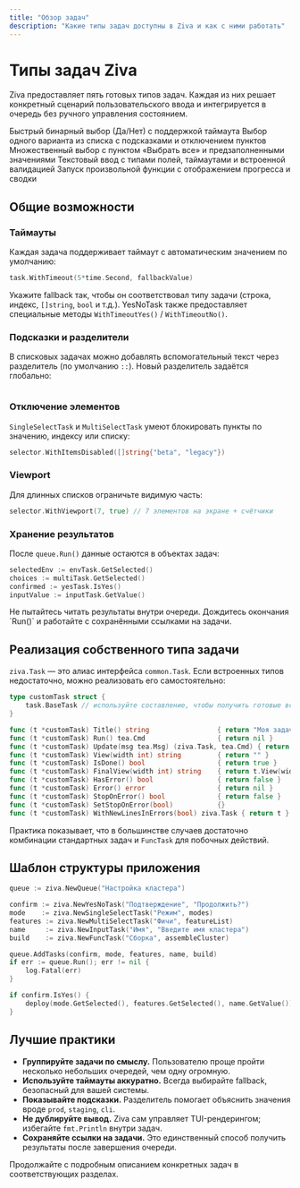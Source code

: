 ```yaml
---
title: "Обзор задач"
description: "Какие типы задач доступны в Ziva и как с ними работать"
---
```


# Типы задач Ziva

Ziva предоставляет пять готовых типов задач. Каждая из них решает конкретный сценарий пользовательского ввода и интегрируется в очередь без ручного управления состоянием.

<CardGroup cols={2}>
  <Card title="YesNoTask" icon="check-circle" href="/ru/components/yesno-task">
    Быстрый бинарный выбор (Да/Нет) с поддержкой таймаута
  </Card>
  <Card title="SingleSelectTask" icon="mouse-pointer" href="/ru/components/singleselect-task">
    Выбор одного варианта из списка с подсказками и отключением пунктов
  </Card>
  <Card title="MultiSelectTask" icon="list-check" href="/ru/components/multiselect-task">
    Множественный выбор с пунктом «Выбрать все» и предзаполненными значениями
  </Card>
  <Card title="InputTask" icon="keyboard" href="/ru/components/input-task">
    Текстовый ввод с типами полей, таймаутами и встроенной валидацией
  </Card>
  <Card title="FuncTask" icon="play" href="/ru/components/func-task">
    Запуск произвольной функции с отображением прогресса и сводки
  </Card>
</CardGroup>

## Общие возможности

### Таймауты

Каждая задача поддерживает таймаут с автоматическим значением по умолчанию:

```go
task.WithTimeout(5*time.Second, fallbackValue)
```

Укажите fallback так, чтобы он соответствовал типу задачи (строка, индекс, `[]string`, `bool` и т.д.). YesNoTask также предоставляет специальные методы `WithTimeoutYes()` / `WithTimeoutNo()`.

### Подсказки и разделители

В списковых задачах можно добавлять вспомогательный текст через разделитель (по умолчанию `::`). Новый разделитель задаётся глобально:

```go
```

### Отключение элементов

`SingleSelectTask` и `MultiSelectTask` умеют блокировать пункты по значению, индексу или списку:

```go
selector.WithItemsDisabled([]string{"beta", "legacy"})
```

### Viewport

Для длинных списков ограничьте видимую часть:

```go
selector.WithViewport(7, true) // 7 элементов на экране + счётчики
```

### Хранение результатов

После `queue.Run()` данные остаются в объектах задач:

```go
selectedEnv := envTask.GetSelected()
choices := multiTask.GetSelected()
confirmed := yesTask.IsYes()
inputValue := inputTask.GetValue()
```

<Info>
Не пытайтесь читать результаты внутри очереди. Дождитесь окончания `Run()` и работайте с сохранёнными ссылками на задачи.
</Info>

## Реализация собственного типа задачи

`ziva.Task` — это алиас интерфейса `common.Task`. Если встроенных типов недостаточно, можно реализовать его самостоятельно:

```go
type customTask struct {
    task.BaseTask // используйте составление, чтобы получить готовые вспомогательные методы
}

func (t *customTask) Title() string                 { return "Моя задача" }
func (t *customTask) Run() tea.Cmd                  { return nil }
func (t *customTask) Update(msg tea.Msg) (ziva.Task, tea.Cmd) { return t, nil }
func (t *customTask) View(width int) string         { return "" }
func (t *customTask) IsDone() bool                  { return true }
func (t *customTask) FinalView(width int) string    { return t.View(width) }
func (t *customTask) HasError() bool                { return false }
func (t *customTask) Error() error                  { return nil }
func (t *customTask) StopOnError() bool             { return false }
func (t *customTask) SetStopOnError(bool)           {}
func (t *customTask) WithNewLinesInErrors(bool) ziva.Task { return t }
```

Практика показывает, что в большинстве случаев достаточно комбинации стандартных задач и `FuncTask` для побочных действий.

## Шаблон структуры приложения

```go
queue := ziva.NewQueue("Настройка кластера")

confirm := ziva.NewYesNoTask("Подтверждение", "Продолжить?")
mode    := ziva.NewSingleSelectTask("Режим", modes)
features := ziva.NewMultiSelectTask("Фичи", featureList)
name     := ziva.NewInputTask("Имя", "Введите имя кластера")
build    := ziva.NewFuncTask("Сборка", assembleCluster)

queue.AddTasks(confirm, mode, features, name, build)
if err := queue.Run(); err != nil {
    log.Fatal(err)
}

if confirm.IsYes() {
    deploy(mode.GetSelected(), features.GetSelected(), name.GetValue())
}
```

## Лучшие практики

- **Группируйте задачи по смыслу.** Пользователю проще пройти несколько небольших очередей, чем одну огромную.
- **Используйте таймауты аккуратно.** Всегда выбирайте fallback, безопасный для вашей системы.
- **Показывайте подсказки.** Разделитель помогает объяснить значения вроде `prod`, `staging`, `cli`.
- **Не дублируйте вывод.** Ziva сам управляет TUI-рендерингом; избегайте `fmt.Println` внутри задач.
- **Сохраняйте ссылки на задачи.** Это единственный способ получить результаты после завершения очереди.

Продолжайте с подробным описанием конкретных задач в соответствующих разделах.
